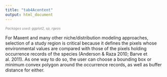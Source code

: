 ```yaml
---
title: "tab4Acontent"
output: html_document
---
```

<span style="font-size:8pt; font-style:italic;color:gray">Packages used: ggplot2, sp, rgeos</span>  

 For Maxent and many other niche/distribution modeling approaches, selection of a study region is critical because it defines the pixels whose environmental values are compared with those of the pixels holding occurrence records of the species (Anderson & Raza 2010; Barve et al. 2011). As one way to do so, the user can choose a bounding box or minimum convex polygon around the occurrence records, as well as buffer distance for either.
